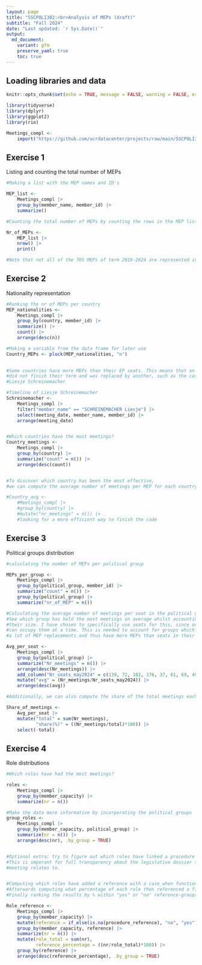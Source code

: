 ```yaml
---
layout: page
title: "SSCPOLI302:<br>Analysis of MEPs (draft)"
subtitle: "Fall 2024"
date: "Last updated: `r Sys.Date()`"
output:
  md_document:
    variant: gfm
    preserve_yaml: true
    toc: true
---
```


## Loading libraries and data

```r
knitr::opts_chunk$set(echo = TRUE, message = FALSE, warning = FALSE, error = FALSE)
```

```r
library(tidyverse)
library(dplyr)
library(ggplot2)
library(rio)

Meetings_compl <-
    import("https://github.com/ucrdatacenter/projects/raw/main/SSCPOLI302/2024h2/Meetings_compl.xlsx")

```

## Exercise 1

Listing and counting the total number of MEPs

```r

#Making a list with the MEP names and ID's

MEP_list <-
    Meetings_compl |>
    group_by(member_name, member_id) |>
    summarize()

#Counting the total number of MEPs by counting the rows in the MEP list

Nr_of_MEPs <-
    MEP_list |>
    nrow() |>
    print()

#Note that not all of the 705 MEPs of term 2019-2024 are represented in the data.

```

## Exercise 2

Nationality representation

```r

#Ranking the nr of MEPs per country
MEP_nationalities <-
    Meetings_compl |>
    group_by(country, member_id) |>
    summarize() |>
    count() |>
    arrange(desc(n))

#Making a variable from the data frame for later use
Country_MEPs <- pluck(MEP_nationalities, "n")

    
#Some countries have more MEPs than their EP seats. This means that an EP member
#did not finish their term and was replaced by another, such as the case of
#Liesje Schreinemacher

#Timeline of Liesje Schreinemacher
Schreinemacher <-
    Meetings_compl |>
    filter("member_name" == "SCHREINEMACHER Liesje") |>
    select(meeting_date, member_name, member_id) |>
    arrange(meeting_date)


#Which countries have the most meetings?
Country_meetings <-
    Meetings_compl |>
    group_by(country) |>
    summarize("count" = n()) |>
    arrange(desc(count))


#To discover which country has been the most effective, 
#we can compute the average number of meetings per MEP for each country.

#Country_avg <-
    #Meetings_compl |>
    #group_by(country) |>
    #mutate("nr_meetings" = n()) |>
    #looking for a more efficient way to finish the code


```

## Exercise 3

Political groups distribution

```r

#calculating the number of MEPs per political group

MEPs_per_group <-
    Meetings_compl |>
    group_by(political_group, member_id) |>
    summarize("count" = n()) |>
    group_by(political_group) |>
    summarize("nr_of_MEP" = n())

#Calculating the average number of meetings per seat in the political groups to
#See which group has held the most meetings on average whilst accounting for
#their size. I have chosen to specifically use seats for this, since only 1 MEP
#can occupy them at a time. This is needed to account for groups which saw
#a lot of MEP replacements and thus have more MEPs than seats in their data.

Avg_per_seat <-
    Meetings_compl |>
    group_by(political_group) |>
    summarize("Nr_meetings" = n()) |>
    arrange(desc(Nr_meetings)) |>
    add_column("Nr_seats_may2024" = c(139, 72, 102, 176, 37, 61, 69, 49)) |>
    mutate("avg" = (Nr_meetings/Nr_seats_may2024)) |>
    arrange(desc(avg))

#Additionally, we can also compute the share of the total meetings each group has

Share_of_meetings <-
    Avg_per_seat |>
    mutate("total" = sum(Nr_meetings),
           "share(%)" = ((Nr_meetings/total)*100)) |>
    select(-total)


```

## Exercise 4

Role distributions

```r

#Which roles have had the most meetings?

roles <-
    Meetings_compl |>
    group_by(member_capacity) |>
    summarize(nr = n())

#Make the data more informative by incorporating the political groups
group_roles <-
    Meetings_compl |>
    group_by(member_capacity, political_group) |>
    summarize(nr = n()) |>
    arrange(desc(nr), .by_group = TRUE)


#Optional extra; try to figure out which roles have linked a procedure reference.
#This is imporant for full transparency about the legislative dossier their
#meeting relates to.


#Computing which roles have added a reference with a case_when function.
#Afterwards computing what percentage of each role then referenced a file.
#Finally ranking the results by % within "yes" or "no" reference-groups.

Role_reference <-
    Meetings_compl |>
    group_by(member_capacity) |>
    mutate(reference = if_else(is.na(procedure_reference), "no", "yes")) |>
    group_by(member_capacity, reference) |>
    summarize(nr = n()) |>
    mutate(role_total = sum(nr),
           reference_percentage = ((nr/role_total)*100)) |>
    group_by(reference) |>
    arrange(desc(reference_percentage), .by_group = TRUE)


```

